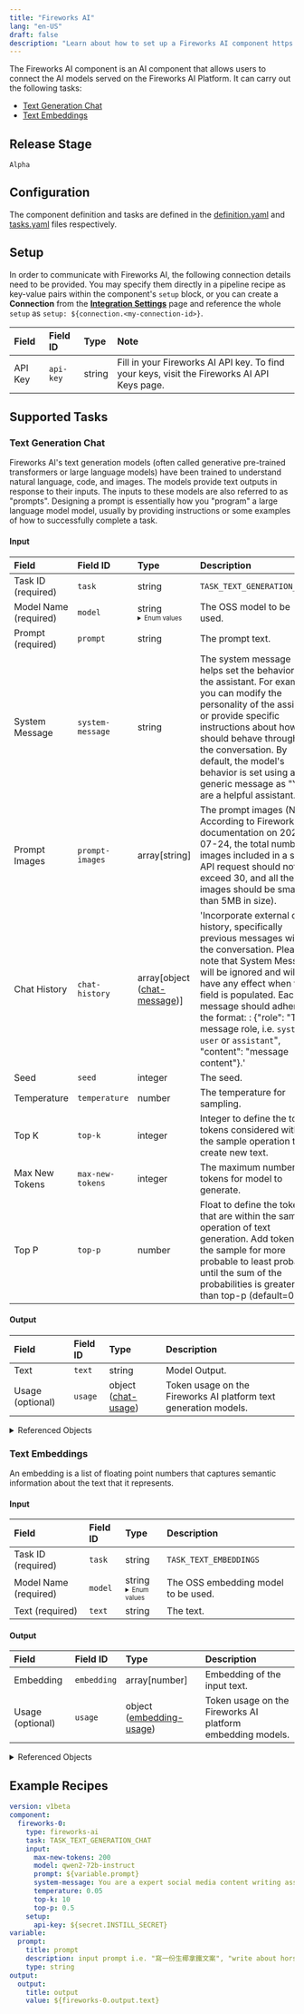 ```yaml
---
title: "Fireworks AI"
lang: "en-US"
draft: false
description: "Learn about how to set up a Fireworks AI component https://github.com/instill-ai/instill-core"
---
```


The Fireworks AI component is an AI component that allows users to connect the AI models served on the Fireworks AI Platform.
It can carry out the following tasks:
- [Text Generation Chat](#text-generation-chat)
- [Text Embeddings](#text-embeddings)



## Release Stage

`Alpha`



## Configuration

The component definition and tasks are defined in the [definition.yaml](https://github.com/instill-ai/pipeline-backend/blob/main/pkg/component/ai/fireworksai/v0/config/definition.yaml) and [tasks.yaml](https://github.com/instill-ai/pipeline-backend/blob/main/pkg/component/ai/fireworksai/v0/config/tasks.yaml) files respectively.




## Setup


In order to communicate with Fireworks AI, the following connection details need to be
provided. You may specify them directly in a pipeline recipe as key-value pairs
within the component's `setup` block, or you can create a **Connection** from
the [**Integration Settings**](https://docs.instill-ai.com/docs/set-up-component)
page and reference the whole `setup` as `setup:
${connection.<my-connection-id>}`.

<div class="markdown-col-no-wrap" data-col-1 data-col-2>

| Field | Field ID | Type | Note |
| :--- | :--- | :--- | :--- |
| API Key | `api-key` | string | Fill in your Fireworks AI API key. To find your keys, visit the Fireworks AI API Keys page. |

</div>





## Supported Tasks

### Text Generation Chat

Fireworks AI's text generation models (often called generative pre-trained transformers or large language models) have been trained to understand natural language, code, and images. The models provide text outputs in response to their inputs. The inputs to these models are also referred to as "prompts". Designing a prompt is essentially how you "program" a large language model model, usually by providing instructions or some examples of how to successfully complete a task.

<h4 id="text-generation-chat-input">Input</h4>
<div class="markdown-col-no-wrap" data-col-1 data-col-2>

| Field | Field ID | Type | Description |
| :--- | :--- | :--- | :--- |
| Task ID (required) | `task` | string | `TASK_TEXT_GENERATION_CHAT` |
| Model Name (required) | `model` | string<br/><small><small><details><summary>Enum values</summary><ul><li>`llama-v3p1-405b-instruct`</li><li>`llama-v3p1-70b-instruct`</li><li>`llama-v3p1-8b-instruct`</li><li>`llama-v3-70b-instruct`</li><li>`llama-v3-8b-instruct`</li><li>`firellava-13b`</li><li>`firefunction-v2`</li><li>`deepseek-coder-v2-instruct`</li><li>`deepseek-coder-v2-lite-instruct`</li><li>`starcoder-16b`</li><li>`starcoder-7b`</li><li>`phi-3-vision-128k-instruct`</li><li>`qwen2-72b-instruct`</li><li>`mythomax-l2-13b`</li><li>`yi-large`</li></ul></details></small></small> | The OSS model to be used. |
| Prompt (required) | `prompt` | string | The prompt text. |
| System Message | `system-message` | string | The system message helps set the behavior of the assistant. For example, you can modify the personality of the assistant or provide specific instructions about how it should behave throughout the conversation. By default, the model's behavior is set using a generic message as "You are a helpful assistant.". |
| Prompt Images | `prompt-images` | array[string] | The prompt images (Note: According to Fireworks AI documentation on 2024-07-24, the total number of images included in a single API request should not exceed 30, and all the images should be smaller than 5MB in size). |
| Chat History | `chat-history` | array[object ([chat-message](#text-generation-chat-chat-message))] | 'Incorporate external chat history, specifically previous messages within the conversation. Please note that System Message will be ignored and will not have any effect when this field is populated. Each message should adhere to the format: : \{"role": "The message role, i.e. `system`, `user` or `assistant`", "content": "message content"\}.' |
| Seed | `seed` | integer | The seed. |
| Temperature | `temperature` | number | The temperature for sampling. |
| Top K | `top-k` | integer | Integer to define the top tokens considered within the sample operation to create new text. |
| Max New Tokens | `max-new-tokens` | integer | The maximum number of tokens for model to generate. |
| Top P | `top-p` | number | Float to define the tokens that are within the sample operation of text generation. Add tokens in the sample for more probable to least probable until the sum of the probabilities is greater than top-p (default=0.5). |
</div>

<h4 id="text-generation-chat-output">Output</h4>
<div class="markdown-col-no-wrap" data-col-1 data-col-2>

| Field | Field ID | Type | Description |
| :--- | :--- | :--- | :--- |
| Text | `text` | string | Model Output. |
| Usage (optional) | `usage` | object ([chat-usage](#text-generation-chat-usage)) | Token usage on the Fireworks AI platform text generation models. |
</div>

<details>
<summary> Referenced Objects</summary>
<h4 id="text-generation-chat-chat-message">Chat Message <sup><small><small>Referenced in <a href="#text-generation-chat-input">Input</a></small></small></sup></h4>

'Incorporate external chat history, specifically previous messages within the conversation. Please note that System Message will be ignored and will not have any effect when this field is populated. Each message should adhere to the format: : \{"role": "The message role, i.e. `system`, `user` or `assistant`", "content": "message content"\}.'

<div class="markdown-col-no-wrap" data-col-1 data-col-2>

| Field | Field ID | Type | Note |
| :--- | :--- | :--- | :--- |
| Role | `role` | string | The message role, i.e. 'system', 'user' or 'assistant'. |
| Content | `content` | array[object ([multi-modal-content](#text-generation-chat-multi-modal-content))] | The message content. |
</div>

<h4 id="text-generation-chat-content">Content <sup><small><small>Referenced in <a href="#text-generation-chat-chat-message">Chat Message</a></small></small></sup></h4>

The message content.

<div class="markdown-col-no-wrap" data-col-1 data-col-2>

| Field | Field ID | Type | Note |
| :--- | :--- | :--- | :--- |
| Image URL | `image-url` | object ([chat-message](#text-generation-chat-chat-message)) | The image URL. |
| Text | `text` | string | The text content. |
| Type | `type` | string<br/><small><small><details><summary>Enum values</summary><ul><li>`text`</li><li>`image_url`</li></ul></details></small></small> | The type of the content part. |
</div>

<h4 id="text-generation-chat-image-url">Image URL <sup><small><small>Referenced in <a href="#text-generation-chat-content">Content</a></small></small></sup></h4>

The image URL.

<div class="markdown-col-no-wrap" data-col-1 data-col-2>

| Field | Field ID | Type | Note |
| :--- | :--- | :--- | :--- |
| URL | `url` | string | Either a URL of the image or the base64 encoded image data. |
</div>

<h4 id="text-generation-chat-multi-modal-content">Multi Modal Content</h4>


<h4 id="text-generation-chat-chat-usage">Chat Usage <sup><small><small>Referenced in <a href="#text-generation-chat-output">Output</a></small></small></sup></h4>

Token usage on the Fireworks AI platform text generation models.

<div class="markdown-col-no-wrap" data-col-1 data-col-2>

| Field | Field ID | Type | Note |
| :--- | :--- | :--- | :--- |
| Input Tokens | `input-tokens` | number | The input tokens used by Fireworks AI models. |
| Output Tokens | `output-tokens` | number | The output tokens generated by Fireworks AI models. |
</div>

</details>


### Text Embeddings

An embedding is a list of floating point numbers that captures semantic information about the text that it represents.

<h4 id="text-embeddings-input">Input</h4>
<div class="markdown-col-no-wrap" data-col-1 data-col-2>

| Field | Field ID | Type | Description |
| :--- | :--- | :--- | :--- |
| Task ID (required) | `task` | string | `TASK_TEXT_EMBEDDINGS` |
| Model Name (required) | `model` | string<br/><small><small><details><summary>Enum values</summary><ul><li>`nomic-ai/nomic-embed-text-v1.5`</li><li>`nomic-ai/nomic-embed-text-v1`</li><li>`WhereIsAI/UAE-Large-V1`</li><li>`thenlper/gte-large`</li><li>`thenlper/gte-base`</li></ul></details></small></small> | The OSS embedding model to be used. |
| Text (required) | `text` | string | The text. |
</div>

<h4 id="text-embeddings-output">Output</h4>
<div class="markdown-col-no-wrap" data-col-1 data-col-2>

| Field | Field ID | Type | Description |
| :--- | :--- | :--- | :--- |
| Embedding | `embedding` | array[number] | Embedding of the input text. |
| Usage (optional) | `usage` | object ([embedding-usage](#text-embeddings-usage)) | Token usage on the Fireworks AI platform embedding models. |
</div>

<details>
<summary> Referenced Objects</summary>
<h4 id="text-embeddings-usage">Usage <sup><small><small>Referenced in <a href="#text-embeddings-output">Output</a></small></small></sup></h4>

Token usage on the Fireworks AI platform embedding models.

<div class="markdown-col-no-wrap" data-col-1 data-col-2>

| Field | Field ID | Type | Note |
| :--- | :--- | :--- | :--- |
| Token Count | `tokens` | number | The token count used by Fireworks AI models. |
</div>

<h4 id="text-embeddings-multi-modal-content">Multi Modal Content</h4>


<h4 id="text-embeddings-embedding-usage">Embedding Usage <sup><small><small>Referenced in <a href="#text-embeddings-output">Output</a></small></small></sup></h4>

Token usage on the Fireworks AI platform embedding models.

<div class="markdown-col-no-wrap" data-col-1 data-col-2>

| Field | Field ID | Type | Note |
| :--- | :--- | :--- | :--- |
| Token Count | `tokens` | number | The token count used by Fireworks AI models. |
</div>

</details>



## Example Recipes

```yaml
version: v1beta
component:
  fireworks-0:
    type: fireworks-ai
    task: TASK_TEXT_GENERATION_CHAT
    input:
      max-new-tokens: 200
      model: qwen2-72b-instruct
      prompt: ${variable.prompt}
      system-message: You are a expert social media content writing assistant. Output the result in chinese for 小紅書.
      temperature: 0.05
      top-k: 10
      top-p: 0.5
    setup:
      api-key: ${secret.INSTILL_SECRET}
variable:
  prompt:
    title: prompt
    description: input prompt i.e. "寫一份生椰拿鐵文案", "write about horses"
    type: string
output:
  output:
    title: output
    value: ${fireworks-0.output.text}
```
